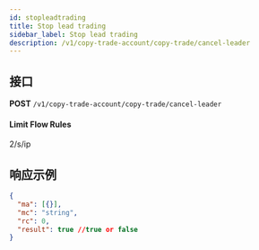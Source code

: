 ```yaml
---
id: stopleadtrading
title: Stop lead trading
sidebar_label: Stop lead trading
description: /v1/copy-trade-account/copy-trade/cancel-leader
---
```


## 接口

**POST** `/v1/copy-trade-account/copy-trade/cancel-leader`

#### **Limit Flow Rules**

2/s/ip

## 响应示例

```json
{
  "ma": [{}],
  "mc": "string",
  "rc": 0,
  "result": true //true or false
}
```
